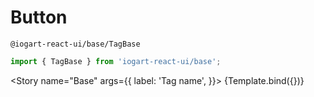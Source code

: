 

<Meta
    title="Components/Status/Tag"
    component={TagBase}
/>

# Button
`@iogart-react-ui/base/TagBase`

```javascript
import { TagBase } from 'iogart-react-ui/base';
```

<Story
  name="Base"
  args={{
    label: 'Tag name',
  }}>
  {Template.bind({})}
</Story>

